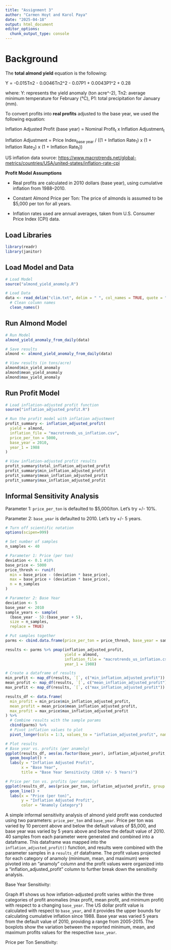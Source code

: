 ```yaml
---
title: "Assignment 3"
author: "Carmen Hoyt and Karol Paya"
date: "2025-04-18"
output: html_document
editor_options: 
  chunk_output_type: console
---
```


# Background

The **total almond yield** equation is the following:

Y = -0.015Tn2 - 0.0046Tn2\^2 - 0.07P1 + 0.0043P1\^2 + 0.28

where: Y: represents the yield anomaly (ton acre\^-2), Tn2: average minimum temperature for February (°C), P1: total precipitation for January (mm).

To convert profits into **real profits** adjusted to the base year, we used the following equation:

Inflation Adjusted Profit (base year) = Nominal Profit~t~ x Inflation Adjustment~t~

Inflation Adjustment = Price Index~base year~ / ((1 + Inflation Rate~1~) x (1 + Inflation Rate~2~) x (1 + Inflation Rate~t~))

US inflation data source: <https://www.macrotrends.net/global-metrics/countries/USA/united-states/inflation-rate-cpi>

**Profit Model Assumptions**

-   Real profits are calculated in 2010 dollars (base year), using cumulative inflation from 1988–2010.

-   Constant Almond Price per Ton: The price of almonds is assumed to be \$5,000 per ton for all years.

-   Inflation rates used are annual averages, taken from U.S. Consumer Price Index (CPI) data.

## Load Libraries

```r
library(readr)
library(janitor)
```

## Load Model and Data

```r
# Load Model
source("almond_yield_anomoly.R")

# Load Data
data <- read_delim("clim.txt", delim = " ", col_names = TRUE, quote = "") %>%
  # Clean column names
  clean_names()
```

## Run Almond Model

```r
# Run Model
almond_yield_anomaly_from_daily(data)

# Save results
almond <- almond_yield_anomaly_from_daily(data)

# View results (in tons/acre)
almond$min_yield_anomaly
almond$mean_yield_anomaly
almond$max_yield_anomaly
```

## Run Profit Model

```r
# Load inflation-adjusted profit function
source("inflation_adjusted_profit.R")

# Run the profit model with inflation adjustment
profit_summary <- inflation_adjusted_profit(
  yield = almond,
  inflation_file = "macrotrends_us_inflation.csv",
  price_per_ton = 5000,
  base_year = 2010,
  year_1 = 1988
)

# View inflation-adjusted profit results
profit_summary$total_inflation_adjusted_profit
profit_summary$min_inflation_adjusted_profit
profit_summary$mean_inflation_adjusted_profit
profit_summary$max_inflation_adjusted_profit
```

## Informal Sensitivity Analysis

Parameter 1: `price_per_ton` is defaulted to $5,000/ton. Let's try +/- 10%.

Parameter 2: `base_year` is defaulted to 2010. Let's try +/- 5 years.

```r
# Turn off scientific notation
options(scipen=999)

# Set number of samples
n_samples <- 40

# Parameter 1: Price (per ton)
deviation <- 0.1 #10%
base_price <- 5000
price_thresh <- runif(
  min = base_price - (deviation * base_price),
  max = base_price + (deviation * base_price),
  n = n_samples
)

# Parameter 2: Base Year 
deviation <- 5
base_year <- 2010
sample_years <- sample(
  (base_year - 5):(base_year + 5), 
  size = n_samples, 
  replace = TRUE)

# Put samples together
parms <- cbind.data.frame(price_per_ton = price_thresh, base_year = sample_years)

results <- parms %>% pmap(inflation_adjusted_profit,
                          yield = almond,
                          inflation_file = "macrotrends_us_inflation.csv",
                          year_1 = 1988)

# Create a dataframe of results
min_profit <- map_df(results, `[`, c("min_inflation_adjusted_profit"))
mean_profit <- map_df(results, `[`, c("mean_inflation_adjusted_profit"))
max_profit <- map_df(results, `[`, c("max_inflation_adjusted_profit"))

results_df <- data.frame(
  min_profit = min_price$min_inflation_adjusted_profit,
  mean_profit = mean_price$mean_inflation_adjusted_profit,
  max_profit = max_price$max_inflation_adjusted_profit
) %>% 
  # Combine results with the sample params
  cbind(parms) %>%
  # Pivot inflation values to plot
  pivot_longer(cols = 1:3, values_to = "inflation_adjusted_profit", names_to = "anamoly")

# Plot results
# Base year vs. profits (per anamoly)
ggplot(results_df, aes(as.factor(base_year), inflation_adjusted_profit, group = base_year)) +
  geom_boxplot() +
  labs(y = "Inflation Adjusted Profit",
       x = "Base Year",
       title = "Base Year Sensitivity (2010 +/- 5 Years)")

# Price per ton vs. profits (per anamoly)
ggplot(results_df, aes(price_per_ton, inflation_adjusted_profit, group = anamoly, color = anamoly)) +
  geom_line() +
  labs(x = "Price (per ton)",
       y = "Inflation Adjusted Profit",
       color = "Anamoly Category")
```

A simple informal sensitivity analysis of almond yield profit was conducted using two parameters: `price_per_ton` and `base_year`. Price per ton was varied by 10 percent above and below the default values of $5,000, and base year was varied by 5 years above and below the default value of 2010. 40 samples from each parameter were generated and combined into a dataframe. This dataframe was mapped into the `inflation_adjusted_profit()` function, and results were combined with the parameter samples in a `results_df` dataframe. The profit values projected for each category of anamoly (minimum, mean, and maximum) were pivoted into an "anamoly" column and the profit values were organized into a "inflation_adjusted_profit" column to further break down the sensitivity analysis.

Base Year Sensitivity:

Graph #1 shows us how inflation-adjusted profit varies within the three categories of profit anomalies (max profit, mean profit, and minimum profit) with respect to a changing `base_year`. The US dollar profit value is calculated with respect to `base_year`, and it provides the upper bounds for calculating cumulative inflation since 1988. Base year was varied 5 years from the default value of 2010, providing a range from 2005-2015. The boxplots show the variation between the reported minimum, mean, and maximum profits values for the respective `base_year`. 

Price per Ton Sensitivity:

